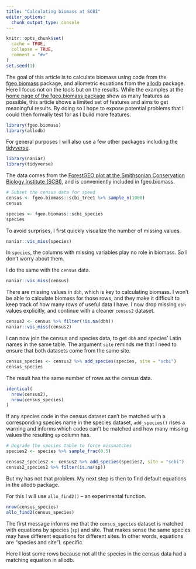 ```yaml
---
title: "Calculating biomass at SCBI"
editor_options: 
  chunk_output_type: console
---
```


```r
knitr::opts_chunk$set(
  cache = TRUE,
  collapse = TRUE,
  comment = "#>"
)
set.seed(1)
```

The goal of this article is to calculate biomass using code from the [fgeo.biomass](https://forestgeo.github.io/fgeo.biomass/) package, and allometric equations from the [allodb](https://forestgeo.github.io/allodb/) package. Here I focus not on the tools but on the results. While the examples at the [home page of the fgeo.biomass package](https://forestgeo.github.io/fgeo.biomass/) show as many features as possible, this article shows a limited set of features and aims to get meaningful results. By doing so I hope to expose potential problems that I could then formally test for as I build more features.

```r
library(fgeo.biomass)
library(allodb)
```

For general purposes I will also use a few other packages including the [tidyverse](https://tidyverse.org).

```r
library(naniar)
library(tidyverse)
```

The data comes from the [ForestGEO plot at the Smithsonian Conservation Biology Institute (SCBI)](https://forestgeo.si.edu/sites/north-america/smithsonian-conservation-biology-institute), and is conveniently included in fgeo.biomass.

```r
# Subset the census data for speed
census <- fgeo.biomass::scbi_tree1 %>% sample_n(1000)
census

species <- fgeo.biomass::scbi_species
species
```

To avoid surprises, I first quickly visualize the number of missing values.

```r
naniar::vis_miss(species)
```

In `species`, the columns with missing variables play no role in biomass. So I don't worry about them.

I do the same with the `census` data.

```r
naniar::vis_miss(census)
```

There are missing values in `dbh`, which is key to calculating biomass. I won't be able to calculate biomass for those rows, and they make it difficult to keep track of how many rows of useful data I have. I now drop missing `dbh` values explicitly, and continue with a cleaner `census2` dataset.

```r
census2 <- census %>% filter(!is.na(dbh))
naniar::vis_miss(census2)
```

I can now join the census and species data, to get `dbh` and species' Latin names in the same table. The argument `site` reminds me that I need to ensure that both datasets come from the same site.

```r
census_species <- census2 %>% add_species(species, site = "scbi")
census_species
```

The result has the same number of rows as the census data.

```r
identical(
  nrow(census2), 
  nrow(census_species)
)
```

If any species code in the census dataset can't be matched with a corresponding species name in the species dataset, `add_species()` rises a warning and informs which codes can't be matched and how many missing values the resulting `sp` column has.

```r
# Degrade the species table to force missmatches
species2 <- species %>% sample_frac(0.5)

census2_species2 <- census2 %>% add_species(species2, site = "scbi")
census2_species2 %>% filter(is.na(sp))
```

But my has not that problem. My next step is then to find default equations in the allodb package. 


For this I will use `allo_find2()` -- an experimental function.

```r
nrow(census_species)
allo_find2(census_species)
```

The first message informs me that the `census_species` dataset is matched with equations by species (`sp`) and site. That makes sense the same species may have different equations for different sites. In other words, equations are "species and site"L specific.

Here I lost some rows because not all the species in the census data had a matching equation in allodb.
